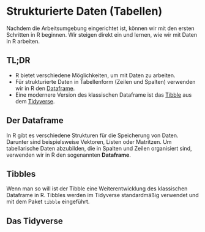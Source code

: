 # Strukturierte Daten (Tabellen)

Nachdem die Arbeitsumgebung eingerichtet ist, können wir mit den ersten Schritten in R beginnen. Wir steigen direkt ein und lernen, wie wir mit Daten in R arbeiten.

## TL;DR{.unlisted .unnumbered}

- R bietet verschiedene Möglichkeiten, um mit Daten zu arbeiten.
- Für strukturierte Daten in Tabellenform (Zeilen und Spalten) verwenden wir in R den [Dataframe](#der-dataframe).
- Eine modernere Version des klassischen Dataframe ist das [Tibble](#tibbles) aus dem [Tidyverse](#das-tidyverse).

## Der Dataframe

In R gibt es verschiedene Strukturen für die Speicherung von Daten. Darunter sind beispielsweise Vektoren, Listen oder Matritzen. Um tabellarische Daten abzubilden, die in Spalten und Zeilen organisiert sind, verwenden wir in R den sogenannten **Dataframe**.

<!-- TODO: Referenz zu weiteren Datenstrukturen einfügen, wenn bekannt -->

## Tibbles

Wenn man so will ist der Tibble eine Weiterentwicklung des klassischen Dataframe in R. Tibbles werden im Tidyverse standardmäßig verwendet und mit dem Paket `tibble` eingeführt.

## Das Tidyverse
